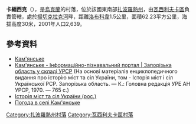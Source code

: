 {{coord|47|32|24|N|35|22|22|E|scale:100000|display=title}}

'''卡緬西克'''（{{lang-uk|Кам'янське}}），是[[烏克蘭|烏克蘭]]的村落，位於該國東南部[[扎波羅熱州|扎波羅熱州]]，由[[瓦西利夫卡區|瓦西利夫卡區]]負責管轄，處於[[揚切克拉克河|揚切克拉克河]]畔，距離[[洛布科韋|洛布科韋]]1.5公里，面積62.23平方公里，海拔高度30米，2001年人口2,639。

==參考資料==
*[http://w1.c1.rada.gov.ua/pls/z7502/A005?rdat1=03.05.2011&rf7571=11955 Кам'янське]{{dead link|date=2017年11月|bot=InternetArchiveBot|fix-attempted=yes}}
* [http://imsu-zaporizhzhya.com/mista-i-sela-zaporizkoi-oblasti/vasilvskij-rajon/kamjanske.html Кам'янське - Інформаційно-пізнавальний портал | Запорізька область у складі УРСР] {{Wayback|url=http://imsu-zaporizhzhya.com/mista-i-sela-zaporizkoi-oblasti/vasilvskij-rajon/kamjanske.html|date=20200214191349}} (На основі матеріалів енциклопедичного видання про історію міст та сіл України, том - Історія міст і сіл Української РСР. Запорізька область. — К.: Головна редакція УРЕ АН УРСР, 1970. — 765 с.)
* [https://web.archive.org/web/20110101194154/http://www.igsu.org.ua/Zaporozhskaja.obl/Vasilxevskij.rajon/Kamenskoe.html Історія міст та сіл України (рос.)]
* [http://weather.in.ua/ua/zaporozhskaja/10022 Погода в селі Кам'янське] {{Wayback|url=http://weather.in.ua/ua/zaporozhskaja/10022|date=20111220163532}}
{{Zaporizhia-geo-stub}}
[[Category:扎波羅熱州村落|Category:扎波羅熱州村落]]
[[Category:瓦西利夫卡區村落|Category:瓦西利夫卡區村落]]